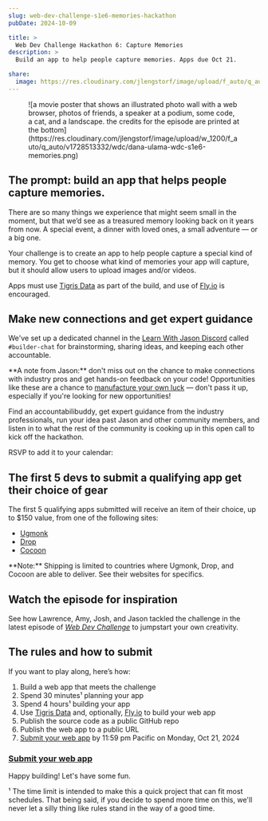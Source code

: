 ```yaml
---
slug: web-dev-challenge-s1e6-memories-hackathon
pubDate: 2024-10-09

title: >
  Web Dev Challenge Hackathon 6: Capture Memories
description: >
  Build an app to help people capture memories. Apps due Oct 21.

share:
  image: https://res.cloudinary.com/jlengstorf/image/upload/f_auto/q_auto/v1728514706/wdc/wdc-hackathon-s1e6-capture-memories-lg-v1.jpg
---
```



<Figure credit="Dana Ulama" creditLink="" creditType="Illustration">
  ![a movie poster that shows an illustrated photo wall with a web browser, photos of friends, a speaker at a podium, some code, a cat, and a landscape. the credits for the episode are printed at the bottom](https://res.cloudinary.com/jlengstorf/image/upload/w_1200/f_auto/q_auto/v1728513332/wdc/dana-ulama-wdc-s1e6-memories.png)
</Figure>


## The prompt: build an app that helps people capture memories.

There are so many things we experience that might seem small in the moment, but that we’d see as a treasured memory looking back on it years from now. A special event, a dinner with loved ones, a small adventure — or a big one.

Your challenge is to create an app to help people capture a special kind of memory. You get to choose what kind of memories your app will capture, but it should allow users to upload images and/or videos.

Apps must use [Tigris Data][sponsor] as part of the build, and use of [Fly.io][sponsor2] is encouraged. 


## Make new connections and get expert guidance

We've set up a dedicated channel in the [Learn With Jason Discord](https://lwj.dev/discord) called `#builder-chat` for brainstorming, sharing ideas, and keeping each other accountable.

<Aside variant="heart">
  **A note from Jason:** don't miss out on the chance to make connections with industry pros and get hands-on feedback on your code! Opportunities like these are a chance to <a href="https://lwj.dev/manufacture-luck">manufacture your own luck</a> — don't pass it up, especially if you're looking for new opportunities!
</Aside>

Find an accountabilibuddy, get expert guidance from the industry professionals, run your idea past Jason and other community members, and listen in to what the rest of the community is cooking up in this open call to kick off the hackathon.

RSVP to add it to your calendar:

<Figure>
  <div class="addevent-event-embed" data-event="to23440558" data-box-style="1" data-height="auto" data-share="no"></div><script type="text/javascript" src="https://cdn.addevent.com/libs/evt/event.embed.v1.js"></script>
</Figure>

## The first 5 devs to submit a qualifying app get their choice of gear

The first 5 qualifying apps submitted will receive an item of their choice, up to $150 value, from one of the following sites:

- [Ugmonk](https://ugmonk.com/)
- [Drop](https://drop.com/home)
- [Cocoon](https://www.cocooninnovations.com/)

<Aside>
  **Note:** Shipping is limited to countries where Ugmonk, Drop, and Cocoon are able to deliver. See their websites for specifics.
</Aside>

## Watch the episode for inspiration

See how Lawrence, Amy, Josh, and Jason tackled the challenge in the latest episode of [_Web Dev Challenge_](https://lwj.dev/wdc) to jumpstart your own creativity.

<YouTube id="V96_3fBgvPA" />

## The rules and how to submit

If you want to play along, here’s how:

1. Build a web app that meets the challenge
2. Spend 30 minutes¹ planning your app
3. Spend 4 hours¹ building your app
4. Use [Tigris Data][sponsor] and, optionally, [Fly.io][sponsor2] to build your web app
5. Publish the source code as a public GitHub repo
6. Publish the web app to a public URL
7. [Submit your web app][submit] by 11:59 pm Pacific on Monday, Oct 21, 2024

### [Submit your web app][submit]

Happy building! Let's have some fun. <Heart />

<Aside variant="heart">
  ¹ The time limit is intended to make this a quick project that can fit most schedules. That being said, if you decide to spend more time on this, we'll never let a silly thing like rules stand in the way of a good time.
</Aside>

[sponsor]: https://lwj.dev/tigris
[sponsor2]: https://lwj.dev/fly
[submit]: https://lwj.dev/wdc-hackathon-6-submit
[newsletter]: https://lwj.dev/newsletter
